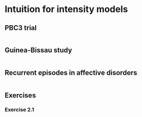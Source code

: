 # Intuition for intensity models

## PBC3 trial {.unnumbered}


```r
```

## Guinea-Bissau study {.unnumbered}


```r
```

## Recurrent episodes in affective disorders {.unnumbered}


```r
```

## Exercises {.unnumbered}

### Exercise 2.1 {.unnumbered}
